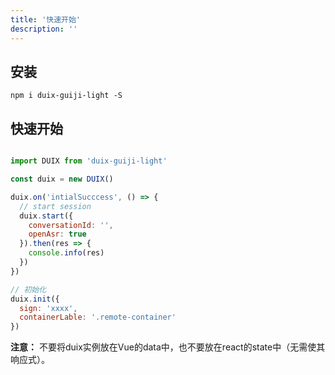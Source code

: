 ```yaml
---
title: '快速开始'
description: ''
---
```


## 安装

```shell
npm i duix-guiji-light -S
```

## 快速开始

```js

import DUIX from 'duix-guiji-light'

const duix = new DUIX()

duix.on('intialSucccess', () => {
  // start session
  duix.start({
    conversationId: '',
    openAsr: true
  }).then(res => {
    console.info(res)
  })
})

// 初始化
duix.init({
  sign: 'xxxx',
  containerLable: '.remote-container'
})

```
**注意：** 不要将duix实例放在Vue的data中，也不要放在react的state中（无需使其响应式）。
